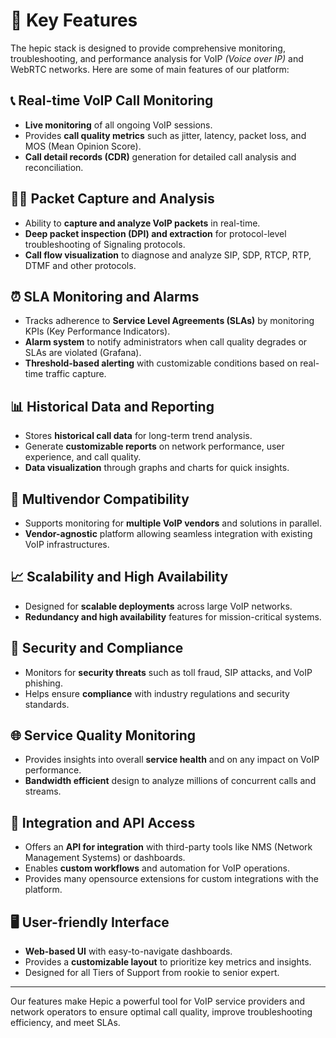 

# 🔎  Key Features

The hepic stack is designed to provide comprehensive monitoring, troubleshooting, and performance analysis for VoIP _(Voice over IP)_ and WebRTC networks. Here are some of main features of our platform:

## 📞 Real-time VoIP Call Monitoring
- **Live monitoring** of all ongoing VoIP sessions.
- Provides **call quality metrics** such as jitter, latency, packet loss, and MOS (Mean Opinion Score).
- **Call detail records (CDR)** generation for detailed call analysis and reconciliation.

## 🕵️‍♂️ Packet Capture and Analysis
- Ability to **capture and analyze VoIP packets** in real-time.
- **Deep packet inspection (DPI) and extraction** for protocol-level troubleshooting of Signaling protocols.
- **Call flow visualization** to diagnose and analyze SIP, SDP, RTCP, RTP, DTMF and other protocols.

## ⏰ SLA Monitoring and Alarms
- Tracks adherence to **Service Level Agreements (SLAs)** by monitoring KPIs (Key Performance Indicators).
- **Alarm system** to notify administrators when call quality degrades or SLAs are violated (Grafana).
- **Threshold-based alerting** with customizable conditions based on real-time traffic capture.

## 📊 Historical Data and Reporting
- Stores **historical call data** for long-term trend analysis.
- Generate **customizable reports** on network performance, user experience, and call quality.
- **Data visualization** through graphs and charts for quick insights.

## 🔄 Multivendor Compatibility
- Supports monitoring for **multiple VoIP vendors** and solutions in parallel.
- **Vendor-agnostic** platform allowing seamless integration with existing VoIP infrastructures.

## 📈 Scalability and High Availability
- Designed for **scalable deployments** across large VoIP networks.
- **Redundancy and high availability** features for mission-critical systems.

## 🔐 Security and Compliance
- Monitors for **security threats** such as toll fraud, SIP attacks, and VoIP phishing.
- Helps ensure **compliance** with industry regulations and security standards.

## 🌐 Service Quality Monitoring
- Provides insights into overall **service health** and on any impact on VoIP performance.
- **Bandwidth efficient** design to analyze millions of concurrent calls and streams.

## 🔗 Integration and API Access
- Offers an **API for integration** with third-party tools like NMS (Network Management Systems) or dashboards.
- Enables **custom workflows** and automation for VoIP operations.
- Provides many opensource extensions for custom integrations with the platform.

## 🖥️ User-friendly Interface
- **Web-based UI** with easy-to-navigate dashboards.
- Provides a **customizable layout** to prioritize key metrics and insights.
- Designed for all Tiers of Support from rookie to senior expert.

---

Our features make Hepic a powerful tool for VoIP service providers and network operators to ensure optimal call quality, improve troubleshooting efficiency, and meet SLAs.
